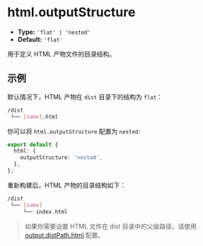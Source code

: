 # html.outputStructure

- **Type:** `'flat' | 'nested'`
- **Default:** `'flat'`

用于定义 HTML 产物文件的目录结构。

## 示例

默认情况下，HTML 产物在 `dist` 目录下的结构为 `flat`：

```bash
/dist
 └── [name].html
```

你可以将 `html.outputStructure` 配置为 `nested`:

```ts title="rsbuild.config.ts"
export default {
  html: {
    outputStructure: 'nested',
  },
};
```

重新构建后，HTML 产物的目录结构如下：

```bash
/dist
 └── [name]
     └── index.html
```

> 如果你需要设置 HTML 文件在 dist 目录中的父级路径，请使用 [output.distPath.html](/config/output/dist-path) 配置。
